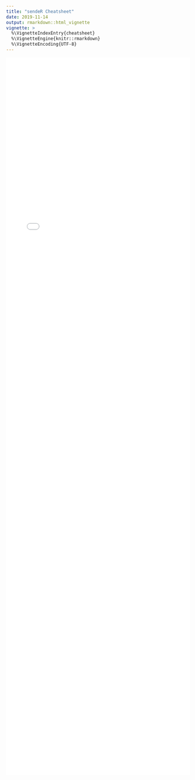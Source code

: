 ```yaml
---
title: "sendeR Cheatsheet"
date: 2019-11-14
output: rmarkdown::html_vignette
vignette: >
  %\VignetteIndexEntry{cheatsheet}
  %\VignetteEngine{knitr::rmarkdown}
  %\VignetteEncoding{UTF-8}
---
```


<embed src="figures/sendeR_cheatsheet.pdf#toolbar=0" width="100%" style="min-height:49vh;" />
